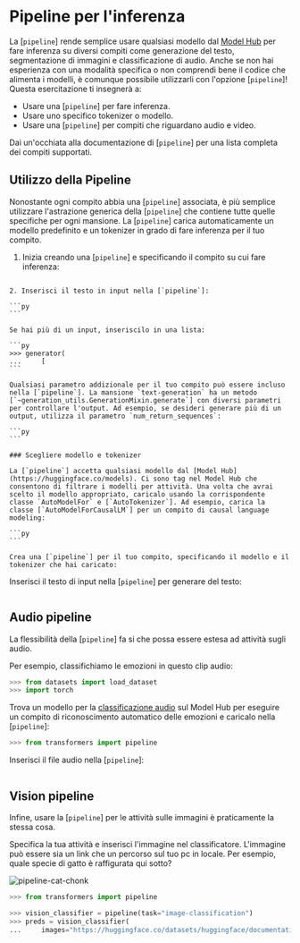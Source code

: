<!--Copyright 2022 The HuggingFace Team. All rights reserved.

Licensed under the Apache License, Version 2.0 (the "License"); you may not use this file except in compliance with
the License. You may obtain a copy of the License at

http://www.apache.org/licenses/LICENSE-2.0

Unless required by applicable law or agreed to in writing, software distributed under the License is distributed on
an "AS IS" BASIS, WITHOUT WARRANTIES OR CONDITIONS OF ANY KIND, either express or implied. See the License for the
specific language governing permissions and limitations under the License.
-->

# Pipeline per l'inferenza

La [`pipeline`] rende semplice usare qualsiasi modello dal [Model Hub](https://huggingface.co/models) per fare inferenza su diversi compiti come generazione del testo, segmentazione di immagini e classificazione di audio. Anche se non hai esperienza con una modalità specifica o non comprendi bene il codice che alimenta i modelli, è comunque possibile utilizzarli con l'opzione [`pipeline`]! Questa esercitazione ti insegnerà a:

* Usare una [`pipeline`] per fare inferenza.
* Usare uno specifico tokenizer o modello.
* Usare una [`pipeline`] per compiti che riguardano audio e video.

<Tip>

Dai un'occhiata alla documentazione di [`pipeline`] per una lista completa dei compiti supportati.

</Tip>

## Utilizzo della Pipeline

Nonostante ogni compito abbia una [`pipeline`] associata, è più semplice utilizzare l'astrazione generica della [`pipeline`] che contiene tutte quelle specifiche per ogni mansione. La [`pipeline`] carica automaticamente un modello predefinito e un tokenizer in grado di fare inferenza per il tuo compito. 

1. Inizia creando una [`pipeline`] e specificando il compito su cui fare inferenza:

``````

2. Inserisci il testo in input nella [`pipeline`]:

```py
```

Se hai più di un input, inseriscilo in una lista:

```py
>>> generator(
...     [
```

Qualsiasi parametro addizionale per il tuo compito può essere incluso nella [`pipeline`]. La mansione `text-generation` ha un metodo [`~generation_utils.GenerationMixin.generate`] con diversi parametri per controllare l'output. Ad esempio, se desideri generare più di un output, utilizza il parametro `num_return_sequences`:

```py
```

### Scegliere modello e tokenizer

La [`pipeline`] accetta qualsiasi modello dal [Model Hub](https://huggingface.co/models). Ci sono tag nel Model Hub che consentono di filtrare i modelli per attività. Una volta che avrai scelto il modello appropriato, caricalo usando la corrispondente classe `AutoModelFor` e [`AutoTokenizer`]. Ad esempio, carica la classe [`AutoModelForCausalLM`] per un compito di causal language modeling:

```py
```

Crea una [`pipeline`] per il tuo compito, specificando il modello e il tokenizer che hai caricato:

``````

Inserisci il testo di input nella [`pipeline`] per generare del testo:

```py
```

## Audio pipeline

La flessibilità della [`pipeline`] fa si che possa essere estesa ad attività sugli audio.

Per esempio, classifichiamo le emozioni in questo clip audio:

```py
>>> from datasets import load_dataset
>>> import torch
```

Trova un modello per la [classificazione audio](https://huggingface.co/models?pipeline_tag=audio-classification) sul Model Hub per eseguire un compito di riconoscimento automatico delle emozioni e caricalo nella [`pipeline`]:

```py
>>> from transformers import pipeline
```

Inserisci il file audio nella [`pipeline`]:

```py
```

## Vision pipeline

Infine, usare la [`pipeline`] per le attività sulle immagini è praticamente la stessa cosa.

Specifica la tua attività e inserisci l'immagine nel classificatore. L'immagine può essere sia un link che un percorso sul tuo pc in locale. Per esempio, quale specie di gatto è raffigurata qui sotto?

![pipeline-cat-chonk](https://huggingface.co/datasets/huggingface/documentation-images/resolve/main/pipeline-cat-chonk.jpeg)

```py
>>> from transformers import pipeline

>>> vision_classifier = pipeline(task="image-classification")
>>> preds = vision_classifier(
...     images="https://huggingface.co/datasets/huggingface/documentation-images/resolve/main/pipeline-cat-chonk.jpeg"
```
